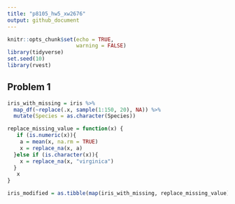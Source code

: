 ```yaml
---
title: "p8105_hw5_xw2676"
output: github_document
---
```


```r
knitr::opts_chunk$set(echo = TRUE,
                      warning = FALSE)
library(tidyverse)
set.seed(10)
library(rvest)
```

## Problem 1

```r
iris_with_missing = iris %>% 
  map_df(~replace(.x, sample(1:150, 20), NA)) %>%
  mutate(Species = as.character(Species)) 

replace_missing_value = function(x) {
   if (is.numeric(x)){
    a = mean(x, na.rm = TRUE)
    x = replace_na(x, a)
  }else if (is.character(x)){
    x = replace_na(x, "virginica")
  }
   x
}

iris_modified = as.tibble(map(iris_with_missing, replace_missing_value))
```

